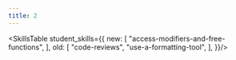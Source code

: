 ---
title: 2
---

<SkillsTable student_skills={{
    new: [
        "access-modifiers-and-free-functions",
    ],
    old: [
        "code-reviews",
        "use-a-formatting-tool",
    ],
}}/>